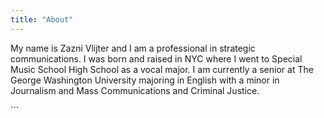 ```yaml
---
title: "About"
---
```


My name is Zazni Vlijter and I am a professional in strategic communications. I was born and raised in NYC where I went to Special Music School High School as a vocal major. I am currently a senior at The George Washington University majoring in English with a minor in Journalism and Mass Communications and Criminal Justice.

\`\`\`
